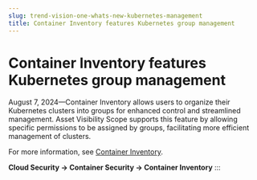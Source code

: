 ```yaml
---
slug: trend-vision-one-whats-new-kubernetes-management
title: Container Inventory features Kubernetes group management
---
```

# Container Inventory features Kubernetes group management

August 7, 2024—Container Inventory allows users to organize their Kubernetes clusters into groups for enhanced control and streamlined management. Asset Visibility Scope supports this feature by allowing specific permissions to be assigned by groups, facilitating more efficient management of clusters.

For more information, see [Container Inventory](container-inventory.mdx).

**Cloud Security → Container Security → Container Inventory**
:::
